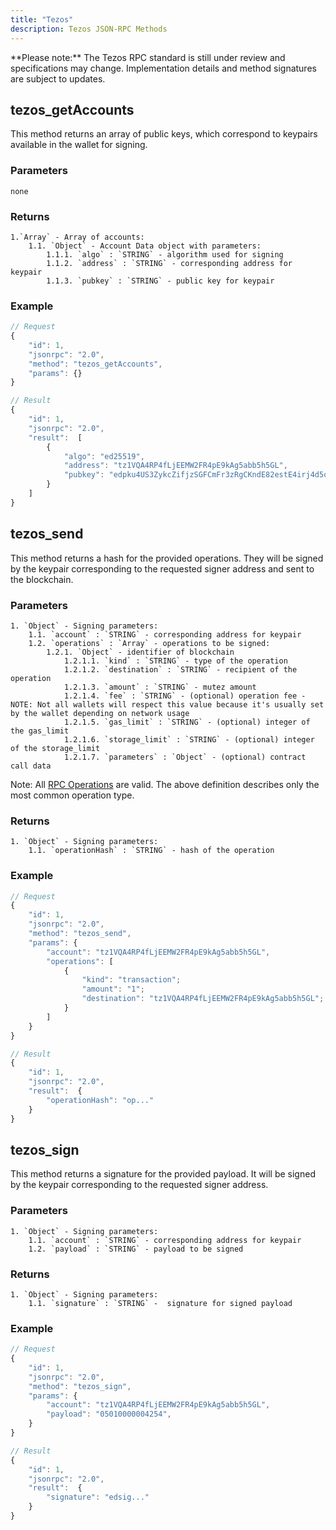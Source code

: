 ```yaml
---
title: "Tezos"
description: Tezos JSON-RPC Methods
---
```


<Note type="warning">
**Please note:** The Tezos RPC standard is still under review and specifications may change. Implementation details and method signatures are subject to updates.
</Note>

## tezos_getAccounts

This method returns an array of public keys, which correspond to keypairs available in the wallet for signing.

### Parameters

    none

### Returns

    1.`Array` - Array of accounts:
    	1.1. `Object` - Account Data object with parameters:
    		1.1.1. `algo` : `STRING` - algorithm used for signing
    		1.1.2. `address` : `STRING` - corresponding address for keypair
    		1.1.3. `pubkey` : `STRING` - public key for keypair

### Example

```javascript
// Request
{
    "id": 1,
    "jsonrpc": "2.0",
    "method": "tezos_getAccounts",
    "params": {}
}

// Result
{
    "id": 1,
    "jsonrpc": "2.0",
    "result":  [
        {
            "algo": "ed25519",
            "address": "tz1VQA4RP4fLjEEMW2FR4pE9kAg5abb5h5GL",
            "pubkey": "edpku4US3ZykcZifjzSGFCmFr3zRgCKndE82estE4irj4d5oqDNDvf"
        }
    ]
}
```

## tezos_send

This method returns a hash for the provided operations. They will be signed by the keypair corresponding to the requested signer address and sent to the blockchain.

### Parameters

    1. `Object` - Signing parameters:
    	1.1. `account` : `STRING` - corresponding address for keypair
    	1.2. `operations` : `Array` - operations to be signed:
    		1.2.1. `Object` - identifier of blockchain
                1.2.1.1. `kind` : `STRING` - type of the operation
                1.2.1.2. `destination` : `STRING` - recipient of the operation
                1.2.1.3. `amount` : `STRING` - mutez amount
                1.2.1.4. `fee` : `STRING` - (optional) operation fee - NOTE: Not all wallets will respect this value because it's usually set by the wallet depending on network usage
                1.2.1.5. `gas_limit` : `STRING` - (optional) integer of the gas_limit
                1.2.1.6. `storage_limit` : `STRING` - (optional) integer of the storage_limit
                1.2.1.7. `parameters` : `Object` - (optional) contract call data

Note: All [RPC Operations](https://github.com/ecadlabs/taquito/blob/4dc6c391047b977b11eb92c7f5a5bc508ca32f01/packages/taquito/src/operations/types.ts#L553C13-L567) are valid. The above definition describes only the most common operation type.

### Returns

    1. `Object` - Signing parameters:
    	1.1. `operationHash` : `STRING` - hash of the operation

### Example

```javascript
// Request
{
    "id": 1,
    "jsonrpc": "2.0",
    "method": "tezos_send",
    "params": {
        "account": "tz1VQA4RP4fLjEEMW2FR4pE9kAg5abb5h5GL",
        "operations": [
            {
                "kind": "transaction";
                "amount": "1";
                "destination": "tz1VQA4RP4fLjEEMW2FR4pE9kAg5abb5h5GL";
            }
        ]
    }
}

// Result
{
    "id": 1,
    "jsonrpc": "2.0",
    "result":  {
        "operationHash": "op..."
    }
}
```

## tezos_sign

This method returns a signature for the provided payload. It will be signed by the keypair corresponding to the requested signer address.

### Parameters

    1. `Object` - Signing parameters:
    	1.1. `account` : `STRING` - corresponding address for keypair
    	1.2. `payload` : `STRING` - payload to be signed

### Returns

    1. `Object` - Signing parameters:
    	1.1. `signature` : `STRING` -  signature for signed payload

### Example

```javascript
// Request
{
    "id": 1,
    "jsonrpc": "2.0",
    "method": "tezos_sign",
    "params": {
        "account": "tz1VQA4RP4fLjEEMW2FR4pE9kAg5abb5h5GL",
        "payload": "05010000004254",
    }
}

// Result
{
    "id": 1,
    "jsonrpc": "2.0",
    "result":  {
        "signature": "edsig..."
    }
}
```
